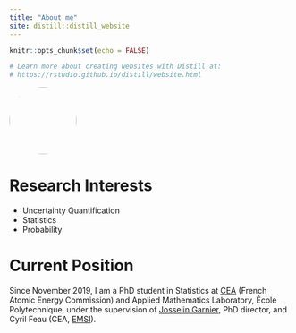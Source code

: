```yaml
---
title: "About me"
site: distill::distill_website
---
```


```r
knitr::opts_chunk$set(echo = FALSE)

# Learn more about creating websites with Distill at:
# https://rstudio.github.io/distill/website.html

```


<style>
  img {border-radius: 50%}
</style>


<img src="./images/pp.jpeg" style="width:120px;"/>

# Research Interests

* Uncertainty Quantification
* Statistics
* Probability

# Current Position

Since November 2019, I am a PhD student in Statistics at [CEA](http://www.cea.fr/english/Pages/cea/the-cea-a-key-player-in-technological-research.aspx) 
(French Atomic Energy Commission) and Applied Mathematics Laboratory, École Polytechnique, under the supervision of [Josselin Garnier](http://josselin-garnier.org), PhD director, and Cyril Feau (CEA, [EMSI](http://www-tamaris.cea.fr/index_en.php)).
